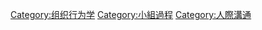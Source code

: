 {{Commonscat|Collaboration}}

[[Category:组织行为学|Category:组织行为学]]
[[Category:小組過程|Category:小組過程]]
[[Category:人際溝通|Category:人際溝通]]